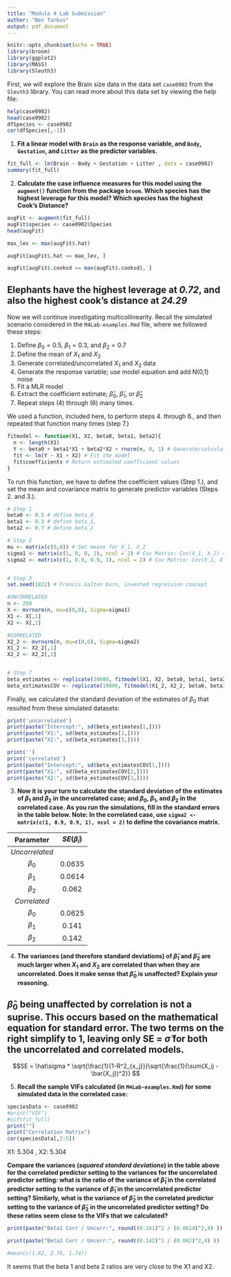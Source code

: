 ```yaml
---
title: "Module 4 Lab Submission"
author: "Ben Tankus"
output: pdf_document
---
```


```r
knitr::opts_chunk$set(echo = TRUE)
library(broom)
library(ggplot2)
library(MASS)
library(Sleuth3)
```

First, we will explore the Brain size data in the data set `case0902` from the `Sleuth3` library. You can read more about this data set by viewing the help file:

```r
help(case0902)
head(case0902)
dfSpecies <- case0902
cor(dfSpecies[,-1])
```

1. **Fit a linear model with `Brain` as the response variable, and `Body`, `Gestation`, and `Litter` as the predictor variables.**

```r

fit_full <- lm(Brain ~ Body + Gestation + Litter , data = case0902)
summary(fit_full)

```

2. **Calculate the case influence measures for this model using the `augment()` function from the package `broom`.  Which species has the highest leverage for this model? Which species has the highest Cook's Distance?**

```r

augFit <- augment(fit_full)
augFit$species <- case0902$Species
head(augFit)

max_lev <- max(augFit$.hat)

augFit[augFit$.hat == max_lev, ]

augFit[augFit$.cooksd == max(augFit$.cooksd), ]

```

## Elephants have the highest leverage at *0.72*, and also the highest cook's distance at *24.29*



Now we will continue investigating multicollinearity. Recall the simulated scenario considered in the `M4Lab-examples.Rmd` file, where we followed these steps:

1. Define $\beta_{0} = 0.5$, $\beta_{1} = 0.3$, and $\beta_{2} = 0.7$
2. Define the mean of $X_{1}$ and $X_{2}$
3. Generate correlated/uncorrelated $X_{1}$ and $X_{2}$ data
4. Generate the response variable; use model equation and add N(0,1) noise
5. Fit a MLR model
6. Extract the coefficient estimate; $\hat{\beta}_{0}$, $\hat{\beta}_{1}$, or $\hat{\beta}_{2}$
7. Repeat steps (4) through (6) many times.

We used a function, included here, to perform steps 4. through 6., and then repeated that function many times (step 7.)

```r
fitmodel <- function(X1, X2, beta0, beta1, beta2){
  n <- length(X1)
  Y <- beta0 + beta1*X1 + beta2*X2 + rnorm(n, 0, 1) # Generate/calculate response 
  fit <- lm(Y ~ X1 + X2) # Fit the model
  fit$coefficients # Return estimated coefficient values
}
```

To run this function, we have to define the coefficient values (Step 1.), and set the mean and covariance matrix to generate predictor variables (Steps 2. and 3.).  

```r
# Step 1
beta0 <- 0.5 # define beta_0
beta1 <- 0.3 # define beta_1, 
beta2 <- 0.7 # define beta_2

# Step 2
mu <- matrix(c(0,0)) # Set means for X_1, X_2
sigma1 <- matrix(c(1, 0, 0, 1), ncol = 2) # Cov Matrix: Cov(X_1, X_2) = 0
sigma2 <- matrix(c(1, 0.9, 0.9, 1), ncol = 2) # Cov Matrix: Cov(X_1, X_2) = 0


# Step 3
set.seed(1822) # Francis Galton born, invented regression concept

#UNCORRELATED
n <- 250
X <- mvrnorm(n, mu=c(0,0), Sigma=sigma1)
X1 <- X[,1]
X2 <- X[,2]

#CORRELATED
X2_2 <- mvrnorm(n, mu=c(0,0), Sigma=sigma2)
X1_2 <- X2_2[,1]
X2_2 <- X2_2[,2]


# Step 7
beta_estimates <- replicate(10000, fitmodel(X1, X2, beta0, beta1, beta2))
beta_estimatesCOV <- replicate(10000, fitmodel(X1_2, X2_2, beta0, beta1, beta2))


```

Finally, we calculated the standard deviation of the estimates of $\beta_0$ that resulted from these simulated datasets:

```r
print('uncorrelated')
print(paste("Intercept:", sd(beta_estimates[1,])))
print(paste("X1:", sd(beta_estimates[2,])))
print(paste("X2:", sd(beta_estimates[3,])))

print('')
print('correlated')
print(paste("Intercept:", sd(beta_estimatesCOV[1,])))
print(paste("X1:", sd(beta_estimatesCOV[2,])))
print(paste("X2:", sd(beta_estimatesCOV[3,])))

```

3. **Now it is your turn to calculate the standard deviation of the estimates of  $\beta_{1}$ and $\beta_{2}$ in the uncorrelated case; and $\beta_{0}$, $\beta_{1}$, and $\beta_{2}$ in the correlated case. As you run the simulations, fill in the standard errors in the table below. Note: In the correlated case, use `sigma2 <- matrix(c(1, 0.9, 0.9, 1), ncol = 2)` to define the covariance matrix.**

| **Parameter**  | **$SE(\hat\beta_i)$** |
|:--------------:|:---------------------:|
| *Uncorrelated* |                       |
|   $\beta_0$    |          0.0635       |
|   $\beta_1$    |          0.0614       |
|   $\beta_2$    |          0.062        |
|  *Correlated*  |                       |
|   $\beta_0$    |          0.0625       |
|   $\beta_1$    |          0.141        |
|   $\beta_2$    |          0.142        |




4. **The variances (and therefore standard deviations) of $\hat{\beta}_{1}$ and $\hat{\beta}_{2}$ are much larger when $X_1$ and $X_2$ are correlated than when they are uncorrelated. Does it make sense that $\hat{\beta}_{0}$ is unaffected? Explain your reasoning.**


## $\hat{\beta}_{0}$ being unaffected by correlation is not a suprise. This occurs based on the mathematical equation for standard error. The two terms on the right simplify to 1, leaving only SE = $\hat\sigma$ for both the uncorrelated and correlated models.


$$SE  =   \hat\sigma * \sqrt{\frac{1}{1-R^2_{x_j}}}\sqrt{\frac{1}{\sum(X_ij - \bar{X_j})^2}}   $$

5. **Recall the sample VIFs calculated (in `M4Lab-examples.Rmd`) for some simulated data in the correlated case:**

```r

speciesData <- case0902
#print("VIF")
#vif(fit_full)
print("")
print("Correlation Matrix")
cor(speciesData[,2:5])
```

X1: 5.304 , X2: 5.304

**Compare the variances (*squared standard deviations*) in the table above for the correlated predictor setting to the variances for the uncorrelated predictor setting: what is the ratio of the variance of $\hat{\beta}_1$ in the correlated predictor setting to the variance of $\hat{\beta}_1$ in the uncorrelated predictor setting?  Similarly, what is the variance of $\hat{\beta}_2$ in the correlated predictor setting to the variance of $\hat{\beta}_2$ in the uncorrelated predictor setting?  Do these ratios seem close to the VIFs that we calculated?**

```r

print(paste("Beta1 Corr / Uncorr:", round((0.141)^2 / (0.0614)^2,4) ))

print(paste("Beta2 Corr / Uncorr:", round((0.142)^2 / (0.062)^2,4) ))

#mean(c(1.82, 2.76, 1.74))

```

It seems that the beta 1 and beta 2 ratios are very close to the X1 and X2.
